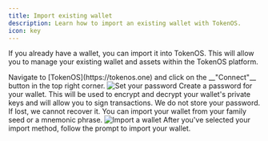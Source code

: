 ```yaml
---
title: Import existing wallet
description: Learn how to import an existing wallet with TokenOS.
icon: key
---
```


If you already have a wallet, you can import it into TokenOS. This will allow you to manage your existing wallet and assets within the TokenOS platform.

<Steps>
  <Step title="Set your password">
    Navigate to [TokenOS](https://tokenos.one) and click on the __"Connect"__
    button in the top right corner.
    <Frame>
      <img src="/images/wallet/import-password.png" alt="Set your password" />
    </Frame>
    Create a password for your wallet. This will be used to encrypt and decrypt
    your wallet's private keys and will allow you to sign transactions. We do
    not store your password. If lost, we cannot recover it.
  </Step>
  <Step title="Select import method">
    You can import your wallet from your family seed or a mnemonic phrase.
    <Frame>
      <img src="/images/wallet/import.png" alt="Import a wallet" />
    </Frame>
    After you've selected your import method, follow the prompt to import your
    wallet.
  </Step>
</Steps>
